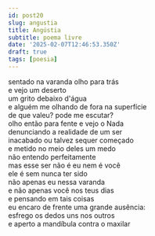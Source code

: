 ```yaml
---
id: post20
slug: angustia
title: Angústia
subtitle: poema livre
date: '2025-02-07T12:46:53.350Z'
draft: true
tags: [poesia]
---
```

sentado na varanda olho para trás  
e vejo um deserto  
um grito debaixo d'água  
e alguém me olhando de fora na superfície  
de que valeu? pode me escutar?  
olho então para fente e vejo o Nada  
denunciando a realidade de um ser  
inacabado ou talvez sequer começado  
e metido no meio deles um medo  
não entendo perfeitamente  
mas esse ser não é eu nem é você  
ele é sem nunca ter sido  
não apenas eu nessa varanda  
e não apenas você nos teus dias  
e pensando em tais coisas  
eu encaro de frente uma grande ausência:  
esfrego os dedos uns nos outros  
e aperto a mandíbula contra o maxilar  

